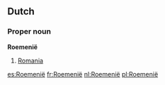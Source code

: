 ==Dutch==

===Proper noun===
'''Roemenië'''

# [[Romania]]

[[es:Roemenië]]
[[fr:Roemenië]]
[[nl:Roemenië]]
[[pl:Roemenië]]